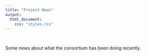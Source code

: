 ```yaml
---
title: "Project News"
output:
  html_document:
    css: "styles.css"
---
```



<br>

Some news about what the consortium has been doing recently.

